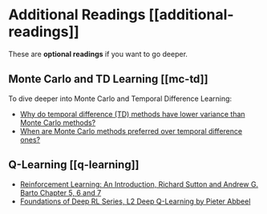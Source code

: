 # Additional Readings [[additional-readings]]

These are **optional readings** if you want to go deeper.

## Monte Carlo and TD Learning [[mc-td]]

To dive deeper into Monte Carlo and Temporal Difference Learning:

- <a href="https://stats.stackexchange.com/questions/355820/why-do-temporal-difference-td-methods-have-lower-variance-than-monte-carlo-met">Why do temporal difference (TD) methods have lower variance than Monte Carlo methods?</a>
- <a href="https://stats.stackexchange.com/questions/336974/when-are-monte-carlo-methods-preferred-over-temporal-difference-ones"> When are Monte Carlo methods preferred over temporal difference ones?</a>

## Q-Learning [[q-learning]]

- <a href="http://incompleteideas.net/book/RLbook2020.pdf">Reinforcement Learning: An Introduction, Richard Sutton and Andrew G. Barto Chapter 5, 6 and 7</a>
- <a href="https://youtu.be/Psrhxy88zww">Foundations of Deep RL Series, L2 Deep Q-Learning by Pieter Abbeel</a>
